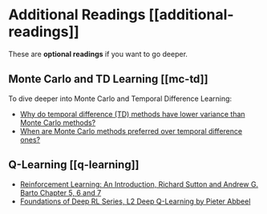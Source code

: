 # Additional Readings [[additional-readings]]

These are **optional readings** if you want to go deeper.

## Monte Carlo and TD Learning [[mc-td]]

To dive deeper into Monte Carlo and Temporal Difference Learning:

- <a href="https://stats.stackexchange.com/questions/355820/why-do-temporal-difference-td-methods-have-lower-variance-than-monte-carlo-met">Why do temporal difference (TD) methods have lower variance than Monte Carlo methods?</a>
- <a href="https://stats.stackexchange.com/questions/336974/when-are-monte-carlo-methods-preferred-over-temporal-difference-ones"> When are Monte Carlo methods preferred over temporal difference ones?</a>

## Q-Learning [[q-learning]]

- <a href="http://incompleteideas.net/book/RLbook2020.pdf">Reinforcement Learning: An Introduction, Richard Sutton and Andrew G. Barto Chapter 5, 6 and 7</a>
- <a href="https://youtu.be/Psrhxy88zww">Foundations of Deep RL Series, L2 Deep Q-Learning by Pieter Abbeel</a>
